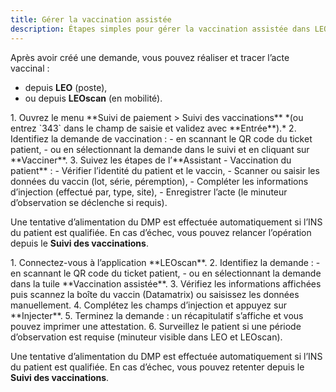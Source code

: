 ```yaml
---
title: Gérer la vaccination assistée
description: Étapes simples pour gérer la vaccination assistée dans LEO.
---
```


Après avoir créé une demande, vous pouvez réaliser et tracer l’acte vaccinal :  
- depuis **LEO** (poste),  
- ou depuis **LEOscan** (en mobilité). 

<Tabs>
  <TabItem label="Depuis LEO" value="first">
1. Ouvrez le menu **Suivi de paiement > Suivi des vaccinations**  
   *(ou entrez `343` dans le champ de saisie et validez avec **Entrée**).*  
2. Identifiez la demande de vaccination :  
   - en scannant le QR code du ticket patient,  
   - ou en sélectionnant la demande dans le suivi et en cliquant sur **Vacciner**.  
3. Suivez les étapes de l’**Assistant - Vaccination du patient** :  
   - Vérifier l’identité du patient et le vaccin,  
   - Scanner ou saisir les données du vaccin (lot, série, péremption),  
   - Compléter les informations d’injection (effectué par, type, site),  
   - Enregistrer l’acte (le minuteur d’observation se déclenche si requis).  

<Info>Une tentative d’alimentation du DMP est effectuée automatiquement si l’INS du patient est qualifiée. En cas d’échec, vous pouvez relancer l’opération depuis le **Suivi des vaccinations**.</Info>
  </TabItem>

  <TabItem label="Depuis LEOscan" value="second">
1. Connectez-vous à l’application **LEOscan**.  
2. Identifiez la demande :  
   - en scannant le QR code du ticket patient,  
   - ou en sélectionnant la demande dans la tuile **Vaccination assistée**.  
3. Vérifiez les informations affichées puis scannez la boîte du vaccin (Datamatrix) ou saisissez les données manuellement.  
4. Complétez les champs d’injection et appuyez sur **Injecter**.  
5. Terminez la demande : un récapitulatif s’affiche et vous pouvez imprimer une attestation.  
6. Surveillez le patient si une période d’observation est requise (minuteur visible dans LEO et LEOscan).  

<Info>Une tentative d’alimentation du DMP est effectuée automatiquement si l’INS du patient est qualifiée. En cas d’échec, vous pouvez retenter depuis le **Suivi des vaccinations**.</Info>

  </TabItem>
</Tabs>